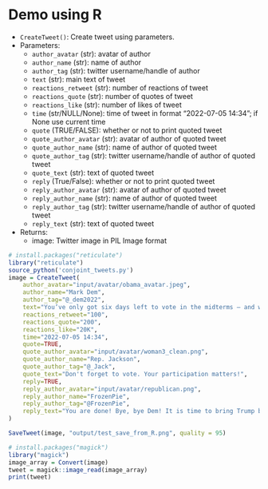 # Demo using R


- `CreateTweet()`: Create tweet using parameters.
- Parameters:
  - `author_avatar` (str): avatar of author
  - `author_name` (str): name of author
  - `author_tag` (str): twitter username/handle of author
  - `text` (str): main text of tweet
  - `reactions_retweet` (str): number of reactions of tweet
  - `reactions_quote` (str): number of quotes of tweet
  - `reactions_like` (str): number of likes of tweet
  - `time` (str/NULL/None): time of tweet in format "2022-07-05 14:34"; if None use current time
  - `quote` (TRUE/FALSE): whether or not to print quoted tweet
  - `quote_author_avatar` (str): avatar of author of quoted tweet
  - `quote_author_name` (str): name of author of quoted tweet
  - `quote_author_tag` (str): twitter username/handle of author of quoted tweet
  - `quote_text` (str): text of quoted tweet
  - `reply` (True/False): whether or not to print quoted tweet
  - `reply_author_avatar` (str): avatar of author of quoted tweet
  - `reply_author_name` (str): name of author of quoted tweet
  - `reply_author_tag` (str): twitter username/handle of author of quoted tweet
  - `reply_text` (str): text of quoted tweet
- Returns:
  - image: Twitter image in PIL Image format

```r
# install.packages("reticulate")
library("reticulate")
source_python('conjoint_tweets.py')
image = CreateTweet(
    author_avatar="input/avatar/obama_avatar.jpeg",
    author_name="Mark Dem",
    author_tag="@_dem2022",
    text="You’ve only got six days left to vote in the midterms – and while I know you’ve heard this a million times already, this election really is too important to sit out. In many places, your vote could make the difference.",
    reactions_retweet="100",
    reactions_quote="200",
    reactions_like="20K",
    time="2022-07-05 14:34",
    quote=TRUE,
    quote_author_avatar="input/avatar/woman3_clean.png",
    quote_author_name="Rep. Jackson",
    quote_author_tag="@_Jack",
    quote_text="Don't forget to vote. Your participation matters!",
    reply=TRUE,
    reply_author_avatar="input/avatar/republican.png",
    reply_author_name="FrozenPie",
    reply_author_tag="@FrozenPie",
    reply_text="You are done! Bye, bye Dem! It is time to bring Trump back"
)

SaveTweet(image, "output/test_save_from_R.png", quality = 95)

```

```r
# install.packages("magick")
library("magick")
image_array = Convert(image)
tweet = magick::image_read(image_array)
print(tweet)
```

